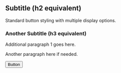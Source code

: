 
<Meta title="Sage/Button" component={Button} />

## Subtitle (h2 equivalent)

Standard button styling with multiple display options.

### Another Subtitle (h3 equivalent)

Additional paragraph 1 goes here.

Another paragraph here if needed.

<Canvas>
  <Story name="Primary">
    <Button>Button</Button>
  </Story>
</Canvas>
